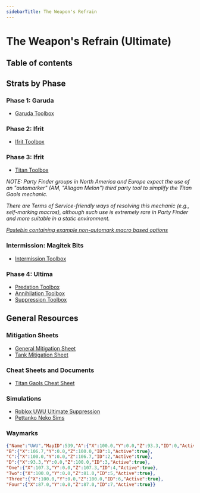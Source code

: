```yaml
---
sidebarTitle: The Weapon's Refrain
---
```



# The Weapon's Refrain (Ultimate)
## Table of contents
## Strats by Phase
### Phase 1: Garuda
- [Garuda Toolbox](https://ff14.toolboxgaming.space/?id=359535529826261&preview=1)   
### Phase 2: Ifrit
- [Ifrit Toolbox](https://ff14.toolboxgaming.space/?id=562530446784261&preview=1) 
### Phase 3: Ifrit
- [Titan Toolbox](https://ff14.toolboxgaming.space/?id=463534803605261&preview=1)

*NOTE: Party Finder groups in North America and Europe expect the use of an "automarker" (AM, "Allagan Melon") third party tool to simplify the Titan Gaols mechanic.*

*There are Terms of Service-friendly ways of resolving this mechanic (e.g., self-marking macros), although such use is extremely rare in Party Finder and more suitable in a static environment.*

*[Pastebin containing example non-automark macro based options](https://pastebin.com/42br2VCq)*
### Intermission: Magitek Bits
- [Intermission Toolbox](https://ff14.toolboxgaming.space/?id=430631425646261&preview=1)
### Phase 4: Ultima
- [Predation Toolbox ](https://ff14.toolboxgaming.space/?id=530635345646261&preview=1)
- [Annihilation Toolbox ](https://ff14.toolboxgaming.space/?id=930637786646261&preview=1)
- [Suppression Toolbox ](https://ff14.toolboxgaming.space/?id=830635036646261&preview=1)
## General Resources
### Mitigation Sheets
- [General Mitigation Sheet](https://docs.google.com/spreadsheets/d/1V-FXFOW8pj87DtqT4KpKSbu3AZYI4diSjH1F-FyNt_o/edit?usp=sharing)
- [Tank Mitigation Sheet](https://docs.google.com/spreadsheets/d/13dpeUEBHFpLxX38gjC8oh1xEB4F7xBECI9BvycJEsfk/edit#gid=831820397)
### Cheat Sheets and Documents
- [Titan Gaols Cheat Sheet](https://github.com/naurffxiv/assets/blob/main/Toolbox%20Resources/UWU/TitanGaolsCheatSheet.png?raw=true)
### Simulations
- [Roblox UWU Ultimate Suppression](https://www.roblox.com/games/6789369178/UWU-Ultimate-Suppression)
- [Pettanko Neko Sims](https://pettanko-neko.itch.io/just-like-the-simulations)
### Waymarks
```json
{"Name":"UWU","MapID":539,"A":{"X":100.0,"Y":0.0,"Z":93.3,"ID":0,"Active":true},
"B":{"X":106.7,"Y":0.0,"Z":100.0,"ID":1,"Active":true},
"C":{"X":100.0,"Y":0.0,"Z":106.7,"ID":2,"Active":true},
"D":{"X":93.3,"Y":0.0,"Z":100.0,"ID":3,"Active":true},
"One":{"X":107.3,"Y":0.0,"Z":107.3,"ID":4,"Active":true},
"Two":{"X":100.0,"Y":0.0,"Z":81.0,"ID":5,"Active":true},
"Three":{"X":100.0,"Y":0.0,"Z":100.0,"ID":6,"Active":true},
"Four":{"X":87.0,"Y":0.0,"Z":87.0,"ID":7,"Active":true}}
```